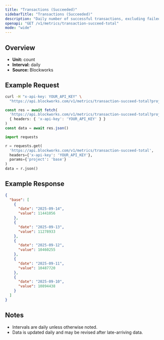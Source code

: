 ```yaml
---
title: "Transactions (Succeeded)"
sidebarTitle: "Transactions (Succeeded)"
description: "Daily number of successful transactions, excluding failed transactions."
openapi: "GET /v1/metrics/transaction-succeed-total"
mode: "wide"
---
```


## Overview

- **Unit:** count
- **Interval:** daily
- **Source:** Blockworks

## Example Request

<CodeGroup>

```bash cURL
curl -H "x-api-key: YOUR_API_KEY" \
  "https://api.blockworks.com/v1/metrics/transaction-succeed-total?project=base"
```

```typescript TypeScript
const res = await fetch(
  'https://api.blockworks.com/v1/metrics/transaction-succeed-total?project=base',
  { headers: { 'x-api-key': 'YOUR_API_KEY' } }
)
const data = await res.json()
```

```python Python
import requests

r = requests.get(
  'https://api.blockworks.com/v1/metrics/transaction-succeed-total',
  headers={'x-api-key': 'YOUR_API_KEY'},
  params={'project': 'base'}
)
data = r.json()
```

</CodeGroup>

## Example Response

```json
{
  "base": [
    {
      "date": "2025-09-14",
      "value": 11441056
    },
    {
      "date": "2025-09-13",
      "value": 11278933
    },
    {
      "date": "2025-09-12",
      "value": 10460255
    },
    {
      "date": "2025-09-11",
      "value": 10487720
    },
    {
      "date": "2025-09-10",
      "value": 10894438
    }
  ]
}
```

## Notes
- Intervals are daily unless otherwise noted.
- Data is updated daily and may be revised after late-arriving data.